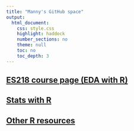 ```yaml
---
title: "Manny's GitHub space"
output:
  html_document:
    css: style.css
    highlight: haddock
    number_sections: no
    theme: null
    toc: no
    toc_depth: 3
---
```




## [ES218 course page (EDA with R)](ES218/index.html)

## [Stats with R](Stats-in-R/index.html)

## [Other R resources](http://personal.colby.edu/personal/m/mgimond/)


